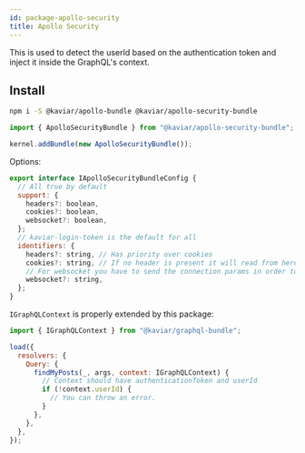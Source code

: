 ```yaml
---
id: package-apollo-security
title: Apollo Security
---
```



<PackageHeader version="1.0.1" packageName="apollo-security-bundle" containsTypeDefs />

This is used to detect the userId based on the authentication token and inject it inside the GraphQL's context.

## Install

```bash
npm i -S @kaviar/apollo-bundle @kaviar/apollo-security-bundle
```

```typescript
import { ApolloSecurityBundle } from "@kaviar/apollo-security-bundle";

kernel.addBundle(new ApolloSecurityBundle());
```

Options:

```js
export interface IApolloSecurityBundleConfig {
  // All true by default
  support: {
    headers?: boolean,
    cookies?: boolean,
    websocket?: boolean,
  };
  // kaviar-login-token is the default for all
  identifiers: {
    headers?: string, // Has priority over cookies
    cookies?: string, // If no header is present it will read from here
    // For websocket you have to send the connection params in order to work
    websocket?: string,
  };
}
```

`IGraphQLContext` is properly extended by this package:

```js
import { IGraphQLContext } from "@kaviar/graphql-bundle";

load({
  resolvers: {
    Query: {
      findMyPosts(_, args, context: IGraphQLContext) {
        // Context should have authenticationToken and userId
        if (!context.userId) {
          // You can throw an error.
        }
      },
    },
  },
});
```
